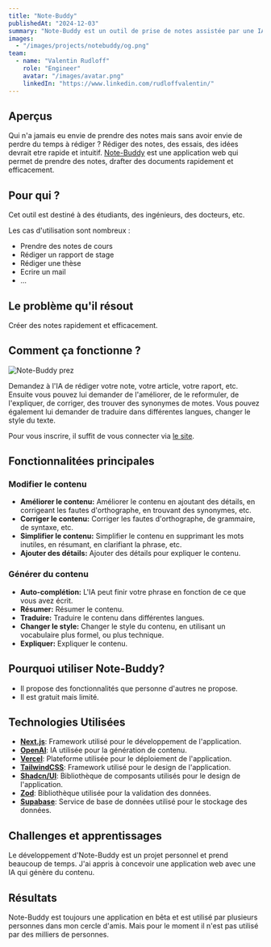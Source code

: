 ```yaml
---
title: "Note-Buddy"
publishedAt: "2024-12-03"
summary: "Note-Buddy est un outil de prise de notes assistée par une IA."
images:
  - "/images/projects/notebuddy/og.png"
team:
  - name: "Valentin Rudloff"
    role: "Engineer"
    avatar: "/images/avatar.png"
    linkedIn: "https://www.linkedin.com/rudloffvalentin/"
---
```


## Aperçus

Qui n'a jamais eu envie de prendre des notes mais sans avoir envie de perdre du temps à rédiger ? Rédiger des notes, des essais, des idées devrait etre rapide et intuitif.
[Note-Buddy](https://note-buddy.app) est une application web qui permet de prendre des notes, drafter des documents rapidement et efficacement.

## Pour qui ?

Cet outil est destiné à des étudiants, des ingénieurs, des docteurs, etc.

Les cas d'utilisation sont nombreux :

- Prendre des notes de cours
- Rédiger un rapport de stage
- Rédiger une thèse
- Ecrire un mail
- ...

## Le problème qu'il résout

Créer des notes rapidement et efficacement.

## Comment ça fonctionne ?

![Note-Buddy prez](/images/projects/notebuddy/prez-ask-ai.gif)

Demandez à l'IA de rédiger votre note, votre article, votre raport, etc. Ensuite vous pouvez lui demander de l'améliorer, de le reformuler, de l'expliquer, de corriger, des trouver des synonymes de motes.
Vous pouvez également lui demander de traduire dans différentes langues, changer le style du texte.

Pour vous inscrire, il suffit de vous connecter via [le site](https://note-buddy.app/signup).

## Fonctionnalitées principales

### Modifier le contenu

- **Améliorer le contenu:** Améliorer le contenu en ajoutant des détails, en corrigeant les fautes d'orthographe, en trouvant des synonymes, etc.
- **Corriger le contenu:** Corriger les fautes d'orthographe, de grammaire, de syntaxe, etc.
- **Simplifier le contenu:** Simplifier le contenu en supprimant les mots inutiles, en résumant, en clarifiant la phrase, etc.
- **Ajouter des détails:** Ajouter des détails pour expliquer le contenu.

### Générer du contenu

- **Auto-complétion:** L'IA peut finir votre phrase en fonction de ce que vous avez écrit.
- **Résumer:** Résumer le contenu.
- **Traduire:** Traduire le contenu dans différentes langues.
- **Changer le style:** Changer le style du contenu, en utilisant un vocabulaire plus formel, ou plus technique.
- **Expliquer:** Expliquer le contenu.

## Pourquoi utiliser Note-Buddy?

- Il propose des fonctionnalités que personne d'autres ne propose.
- Il est gratuit mais limité.

## Technologies Utilisées

- **[Next.js](https://nextjs.org)**: Framework utilisé pour le développement de l'application.
- **[OpenAI](https://openai.com)**: IA utilisée pour la génération de contenu.
- **[Vercel](https://vercel.com)**: Plateforme utilisée pour le déploiement de l'application.
- **[TailwindCSS](https://tailwindcss.com)**: Framework utilisé pour le design de l'application.
- **[Shadcn/UI](https://ui.shadcn.com)**: Bibliothèque de composants utilisés pour le design de l'application.
- **[Zod](https://zod.dev)**: Bibliothèque utilisée pour la validation des données.
- **[Supabase](https://supabase.com)**: Service de base de données utilisé pour le stockage des données.

## Challenges et apprentissages

Le développement d'Note-Buddy est un projet personnel et prend beaucoup de temps. J'ai appris à concevoir une application web avec une IA qui génère du contenu.

## Résultats

Note-Buddy est toujours une application en bêta et est utilisé par plusieurs personnes dans mon cercle d'amis. Mais pour le moment il n'est pas utilisé par des milliers de personnes.
